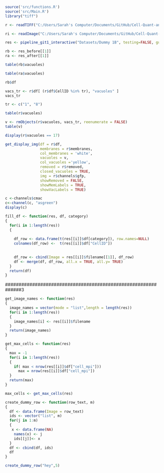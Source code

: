 
```r
source('src/functions.R')
source('src/Main.R')
library("tiff")
```

```r
r <- readTIFF("C:/Users/Sarah's Computer/Documents/GitHub/Cell-Quant-and-Loc/Datasets/Dummy 1B/9ArrD 316 Git1GFPA_003.tif", all = TRUE, info = TRUE, as.is = TRUE)
```
```r
ri <- readImage("C:/Users/Sarah's Computer/Documents/GitHub/Cell-Quant-and-Loc/Datasets/Dummy 1B/9ArrD 316 Git1GFPA_003.tif", as.is=TRUE)
```


```r
res <- pipeline_git1_interactive("Datasets/Dummy 1B", testing=FALSE, gui=FALSE, progress=NULL)
```
```r
rb <- res_before[[1]]
ra <- res_after[[1]]
```

```r
table(rb$vacuoles)
```

```r
table(ra$vacuoles)
```




```r
rb$df
```

```r
vacs_tr <- r$df[ (r$df$CellID %in% tr), "vacuoles" ]
vacs_tr
```


```r
tr <- c("1", "8")
```

```r
table(r$vacuoles)
```
```r
v <- rmObjects(r$vacuoles, vacs_tr, reenumerate = FALSE)
table(v)
```
```r
display(r$vacuoles == 17)
```


```r
get_display_img(df = r$df,
                membranes = r$membranes, 
                col_membranes = 'white', 
                vacuoles = v, 
                col_vacuoles ='yellow', 
                removed = r$removed,
                closed_vacuoles = TRUE, 
                img = r$channels$gfp, 
                showRemoved = FALSE, 
                showMemLabels = TRUE, 
                showVacLabels = TRUE)
```










```r
c <-channels$cmac
c<-channel(c, "asgreen")
display(c)
```


```r
fill_df <- function(res, df, category)
{
  for(i in 1:length(res))
  {
    
    df_row <- data.frame(t(res[[i]]$df[category]), row.names=NULL)
    colnames(df_row) <-  t(res[[i]]$df["CellID"])
    
    
    df_row <- cbind(Image = res[[i]]$filename[[1]], df_row)
    df <- merge(df, df_row, all.x = TRUE, all.y= TRUE)
  }
  return(df)
}
```
















##############################################################3



```r
get_image_names <- function(res)
{
  image_names = vector(mode = "list",length = length(res))
  for(i in 1:length(res))
  {
    image_names[i] <- res[[i]]$filename
  }
  return(image_names)
}
```




```r
get_max_cells <- function(res)
{
  max = -1
  for(i in 1:length(res))
  {
    if( max < nrow(res[[i]]$df["cell_mpi"]))
      max = nrow(res[[i]]$df["cell_mpi"])
  }
  return(max)
}

```


```r
max_cells <- get_max_cells(res)

```

```r
create_dummy_row <- function(row_text, m)
{
  df <- data.frame(Image = row_text)
  ids <- vector("list", m)
  for(j in 1:m)
  {
   x <- data.frame(NA)
    names(x) <- j
    ids[[j]]<- x
  }
  df <- cbind(df, ids)
  df
}
```


```r
create_dummy_row("hey",5)
```

